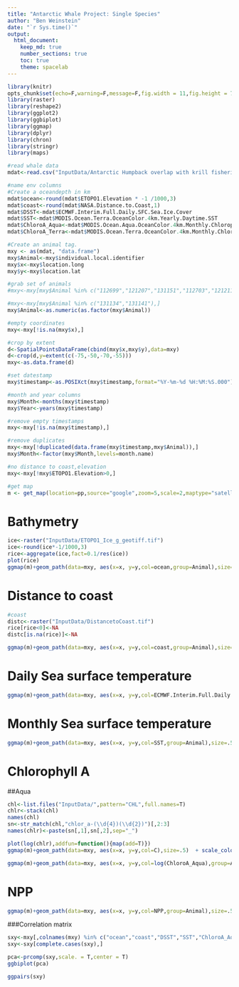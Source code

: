 ```yaml
---
title: "Antarctic Whale Project: Single Species"
author: "Ben Weinstein"
date: "`r Sys.time()`"
output: 
  html_document:
    keep_md: true
    number_sections: true
    toc: true
    theme: spacelab
---
```


```r
library(knitr)
opts_chunk$set(echo=F,warning=F,message=F,fig.width = 11,fig.height = 7)
library(raster)
library(reshape2)
library(ggplot2)
library(ggbiplot)
library(ggmap)
library(dplyr)
library(chron)
library(stringr)
library(maps)
```

```r
#read whale data
mdat<-read.csv("InputData/Antarctic Humpback overlap with krill fisheries -3085052751565071394.csv")

#name env columns
#Create a oceandepth in km 
mdat$ocean<-round(mdat$ETOPO1.Elevation * -1 /1000,3)
mdat$coast<-round(mdat$NASA.Distance.to.Coast,1)
mdat$DSST<-mdat$ECMWF.Interim.Full.Daily.SFC.Sea.Ice.Cover
mdat$SST<-mdat$MODIS.Ocean.Terra.OceanColor.4km.Yearly.Daytime.SST
mdat$ChloroA_Aqua<-mdat$MODIS.Ocean.Aqua.OceanColor.4km.Monthly.Chlorophyll.A
mdat$ChloroA_Terra<-mdat$MODIS.Ocean.Terra.OceanColor.4km.Monthly.Chlorophyll.A

#Create an animal tag.
mxy <- as(mdat, "data.frame")
mxy$Animal<-mxy$individual.local.identifier
mxy$x<-mxy$location.long
mxy$y<-mxy$location.lat

#grab set of animals
#mxy<-mxy[mxy$Animal %in% c("112699","121207","131151","112703","121211","131132","112737","131156","12326","123232","112705","154187","121210","131134","131141","112701","131159","131142","131144","154186","123224"),]

#mxy<-mxy[mxy$Animal %in% c("131134","131141"),]
mxy$Animal<-as.numeric(as.factor(mxy$Animal))

#empty coordinates
mxy<-mxy[!is.na(mxy$x),]

#crop by extent
d<-SpatialPointsDataFrame(cbind(mxy$x,mxy$y),data=mxy)
d<-crop(d,y=extent(c(-75,-50,-70,-55)))
mxy<-as.data.frame(d)

#set datestamp
mxy$timestamp<-as.POSIXct(mxy$timestamp,format="%Y-%m-%d %H:%M:%S.000")

#month and year columns
mxy$Month<-months(mxy$timestamp)
mxy$Year<-years(mxy$timestamp)

#remove empty timestamps
mxy<-mxy[!is.na(mxy$timestamp),]

#remove duplicates
mxy<-mxy[!duplicated(data.frame(mxy$timestamp,mxy$Animal)),]
mxy$Month<-factor(mxy$Month,levels=month.name)

#no distance to coast,elevation
mxy<-mxy[!mxy$ETOPO1.Elevation>0,]

#get map
m <- get_map(location=pp,source="google",zoom=5,scale=2,maptype="satellite",color = "bw")
```

# Bathymetry
```r
ice<-raster("InputData/ETOPO1_Ice_g_geotiff.tif")
ice<-round(ice*-1/1000,3)
rice<-aggregate(ice,fact=0.1/res(ice))
plot(rice)
ggmap(m)+geom_path(data=mxy, aes(x=x, y=y,col=ocean,group=Animal),size=.5)  + scale_color_continuous(low='blue',high='red') + facet_wrap(~Month)
```

# Distance to coast

```r
#coast
distc<-raster("InputData/DistancetoCoast.tif")
rice[rice<0]<-NA
distc[is.na(rice)]<-NA

ggmap(m)+geom_path(data=mxy, aes(x=x, y=y,col=coast,group=Animal),size=.5)  + scale_color_continuous(low='blue',high='red') + facet_wrap(~Month)
```

# Daily Sea surface temperature
```r
ggmap(m)+geom_path(data=mxy, aes(x=x, y=y,col=ECMWF.Interim.Full.Daily.SFC.Sea.Surface.Temperature,group=Animal),size=.5)  + scale_color_continuous(low='blue',high='red') + facet_wrap(~Month)
```

# Monthly Sea surface temperature
```r

ggmap(m)+geom_path(data=mxy, aes(x=x, y=y,col=SST,group=Animal),size=.5)  + scale_color_continuous(low='blue',high='red') + facet_wrap(~Month)
```

# Chlorophyll A

##Aqua 
```r
chl<-list.files("InputData/",pattern="CHL",full.names=T)
chlr<-stack(chl)
names(chl)
sn<-str_match(chl,"chlor_a-(\\d{4})(\\d{2})")[,2:3]
names(chlr)<-paste(sn[,1],sn[,2],sep="_")

plot(log(chlr),addfun=function(){map(add=T)})
ggmap(m)+geom_path(data=mxy, aes(x=x, y=y,col=C),size=.5)  + scale_color_continuous(low='blue',high='red')

ggmap(m)+geom_path(data=mxy, aes(x=x, y=y,col=log(ChloroA_Aqua),group=Animal),size=.5)  + scale_color_continuous(low='blue',high='red') + facet_wrap(~Month)
```

# NPP
```r
ggmap(m)+geom_path(data=mxy, aes(x=x, y=y,col=NPP,group=Animal),size=.5)  + scale_color_continuous(low='blue',high='red') + facet_wrap(~Month)
```

###Correlation matrix
```r
sxy<-mxy[,colnames(mxy) %in% c("ocean","coast","DSST","SST","ChloroA_Aqua","ChloroA_Terra")]
sxy<-sxy[complete.cases(sxy),]

pca<-prcomp(sxy,scale. = T,center = T)
ggbiplot(pca)
```

```r
ggpairs(sxy)
```


